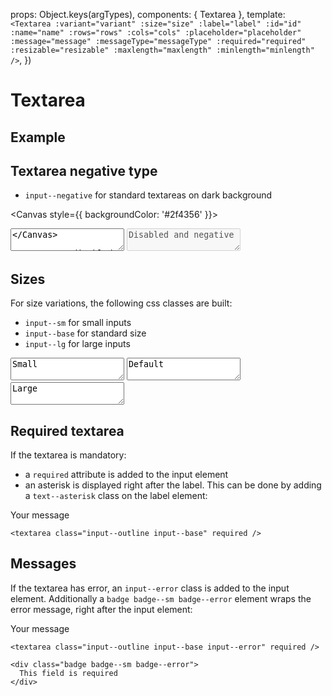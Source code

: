 
<Meta of={TextareaStories} />

  props: Object.keys(argTypes),
  components: { Textarea },
  template: `
    <Textarea
      :variant="variant"
      :size="size"
      :label="label"
      :id="id"
      :name="name"
      :rows="rows"
      :cols="cols"
      :placeholder="placeholder"
      :message="message"
      :messageType="messageType"
      :required="required"
      :resizable="resizable"
      :maxlength="maxlength"
      :minlength="minlength"
    />
  `,
})

# Textarea

## Example

<Canvas>
  <Story of={TextareaStories.Example} />
</Canvas>

<Controls />

## Textarea negative type

* `input--negative` for standard textareas on dark background

<Canvas style={{ backgroundColor: '#2f4356' }}>
  <textarea class="input--negative input--base" />
</Canvas>

## Textarea disabled state

* `input--disabled` or `disabled state on the input` to add the disabled style

<Canvas>
  <textarea class="input--outline input--base" disabled>Disabled</textarea>
  <textarea class="input--negative input--base" disabled>Disabled and negative</textarea>
</Canvas>

## Sizes

For size variations, the following css classes are built:

* `input--sm` for small inputs
* `input--base` for standard size
* `input--lg` for large inputs

<Canvas>
  <textarea class="input--outline input--sm">Small</textarea>
  <textarea class="input--outline input--base">Default</textarea>
  <textarea class="input--outline input--lg">Large</textarea>
</Canvas>

## Required textarea

If the textarea is mandatory:

* a `required` attribute is added to the input element
* an asterisk is displayed right after the label. This can be done by adding a `text--asterisk` class on the label element:

<Canvas>
  <div class="form__group__input">
    <label for="my-id" class="text--base text--asterisk">
      Your message
    </label>

    <textarea class="input--outline input--base" required />
  </div>
</Canvas>

## Messages

If the textarea has error, an `input--error` class is added to the input element. Additionally
a `badge badge--sm badge--error` element wraps the error message, right after the input element:

<Canvas>
  <div class="form__group__input">
    <label for="my-id" class="text--base text--asterisk">
      Your message
    </label>

    <textarea class="input--outline input--base input--error" required />

    <div class="badge badge--sm badge--error">
      This field is required
    </div>
  </div>
</Canvas>

